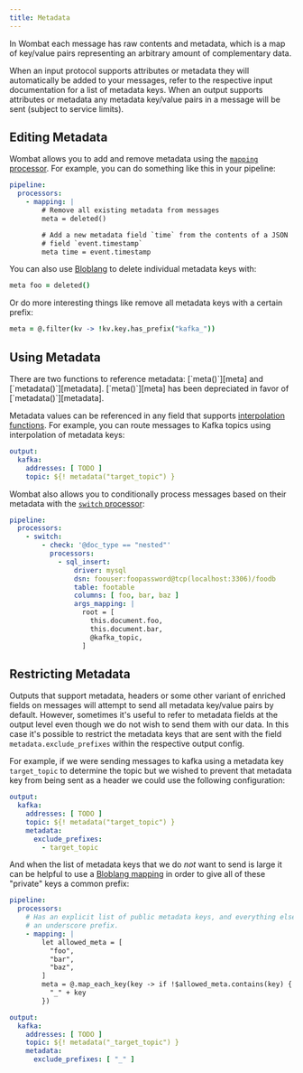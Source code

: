 ```yaml
---
title: Metadata
---
```


In Wombat each message has raw contents and metadata, which is a map of key/value pairs representing an arbitrary amount
of complementary data.

When an input protocol supports attributes or metadata they will automatically be added to your messages, refer to the
respective input documentation for a list of metadata keys. When an output supports attributes or metadata any metadata
key/value pairs in a message will be sent (subject to service limits).

## Editing Metadata

Wombat allows you to add and remove metadata using the [`mapping` processor][processors.mapping]. For example, you can
do something like this in your pipeline:

```yaml
pipeline:
  processors:
    - mapping: |
        # Remove all existing metadata from messages
        meta = deleted()

        # Add a new metadata field `time` from the contents of a JSON
        # field `event.timestamp`
        meta time = event.timestamp
```

You can also use [Bloblang][guides.bloblang] to delete individual metadata keys with:

```coffee
meta foo = deleted()
```

Or do more interesting things like remove all metadata keys with a certain prefix:

```coffee
meta = @.filter(kv -> !kv.key.has_prefix("kafka_"))
```

## Using Metadata

<Aside type="caution">
There are two functions to reference metadata: [`meta()`][meta] and [`metadata()`][metadata]. [`meta()`][meta] has been
depreciated in favor of [`metadata()`][metadata].
</Aside>

Metadata values can be referenced in any field that supports [interpolation functions][interpolation]. For example, you
can route messages to Kafka topics using interpolation of metadata keys:

```yaml
output:
  kafka:
    addresses: [ TODO ]
    topic: ${! metadata("target_topic") }
```

Wombat also allows you to conditionally process messages based on their metadata with the [
`switch` processor][processors.switch]:

```yaml
pipeline:
  processors:
    - switch:
        - check: '@doc_type == "nested"'
          processors:
            - sql_insert:
                driver: mysql
                dsn: foouser:foopassword@tcp(localhost:3306)/foodb
                table: footable
                columns: [ foo, bar, baz ]
                args_mapping: |
                  root = [
                    this.document.foo,
                    this.document.bar,
                    @kafka_topic,
                  ]
```

## Restricting Metadata

Outputs that support metadata, headers or some other variant of enriched fields on messages will attempt to send all
metadata key/value pairs by default. However, sometimes it's useful to refer to metadata fields at the output level even
though we do not wish to send them with our data. In this case it's possible to restrict the metadata keys that are sent
with the field `metadata.exclude_prefixes` within the respective output config.

For example, if we were sending messages to kafka using a metadata key `target_topic` to determine the topic but we
wished to prevent that metadata key from being sent as a header we could use the following configuration:

```yaml
output:
  kafka:
    addresses: [ TODO ]
    topic: ${! metadata("target_topic") }
    metadata:
      exclude_prefixes:
        - target_topic
```

And when the list of metadata keys that we do _not_ want to send is large it can be helpful to use
a [Bloblang mapping][guides.bloblang] in order to give all of these "private" keys a common prefix:

```yaml
pipeline:
  processors:
    # Has an explicit list of public metadata keys, and everything else is given
    # an underscore prefix.
    - mapping: |
        let allowed_meta = [
          "foo",
          "bar",
          "baz",
        ]
        meta = @.map_each_key(key -> if !$allowed_meta.contains(key) {
          "_" + key
        })

output:
  kafka:
    addresses: [ TODO ]
    topic: ${! metadata("_target_topic") }
    metadata:
      exclude_prefixes: [ "_" ]
```

[interpolation]: /docs/configuration/interpolation

[processors.switch]: /docs/components/processors/switch

[processors.mapping]: /docs/components/processors/mapping

[guides.bloblang]: /docs/guides/bloblang/about

[meta]: /docs/guides/bloblang/functions#meta

[metadata]: /docs/guides/bloblang/functions#metadata
